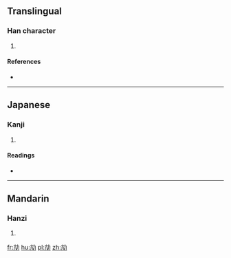 ==Translingual==

===Han character===
{{Han char|rn=19|rad=力|as=04|sn=6|four=|canj=卜弓大尸 (YNKS)|ids=⿰[[亢]][[力]]}}

# {{defn|Han|sort=力04}}

====References====
* {{Han ref|kx=0146.210|dkj=02306|dj=0330.100|hdz=10367.090|uh=52A5|ud=21157}}

----

==Japanese==

===Kanji===
{{ja-kanji|grade=|rs=力04}}

# {{defn|lang=ja|sort=力04}}

====Readings====
* {{ja-readings|on=[[こう]] (kō), [[きょう]] (kyō)|kun=[[つよい]] (tsuyoi)}}

----

==Mandarin==

===Hanzi===
{{cmn-hanzi|pin=[[kēng]] ([[keng1]])|wg=k'eng<sup>1</sup>}}

# {{defn|lang=cmn|sort=力04}}

[[fr:劥]]
[[hu:劥]]
[[pl:劥]]
[[zh:劥]]